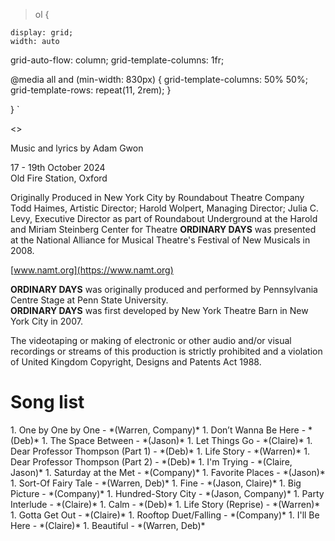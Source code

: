 
  > ol {
    
    display: grid;
    width: auto

  grid-auto-flow: column;
  grid-template-columns: 1fr;


  @media all and (min-width: 830px) { 
    grid-template-columns: 50% 50%;
    grid-template-rows: repeat(11, 2rem);
  }


    
  }
`

<>
<div style={{marginBottom: "2rem"}}>
<div style={{textAlign: "center"}}>
  Music and lyrics by Adam Gwon

  17 - 19th October 2024
  <br/>Old Fire Station, Oxford

  Originally Produced in New York City by Roundabout Theatre Company
  Todd Haimes, Artistic Director; Harold Wolpert, Managing Director; Julia C. Levy, Executive Director
  as part of Roundabout Underground
  at the Harold and Miriam Steinberg Center for Theatre
  **ORDINARY DAYS** was presented at the
  National Alliance for Musical Theatre's Festival of New Musicals in 2008.
  
  [www.namt.org](https://www.namt.org)

  **ORDINARY DAYS** was originally produced and performed by
  Pennsylvania Centre Stage at Penn State University.<br/>
  **ORDINARY DAYS** was first developed by
  New York Theatre Barn in New York City in 2007.
  

The videotaping or making of electronic or other audio and/or visual recordings or streams of this production is
strictly prohibited and a violation of United Kingdom Copyright, Designs and Patents Act 1988.
</div>
</div>
<FlyerCard quoteIdx={2} />
<SongList>
<h1>Song list</h1>
 1. One by One by One - *(Warren, Company)*
 1. Don’t Wanna Be Here - *(Deb)*
 1. The Space Between - *(Jason)*
 1. Let Things Go - *(Claire)*
 1. Dear Professor Thompson (Part 1) - *(Deb)*
 1. Life Story - *(Warren)*
 1. Dear Professor Thompson (Part 2) - *(Deb)*
 1. I'm Trying - *(Claire, Jason)*
 1. Saturday at the Met - *(Company)*
 1. Favorite Places - *(Jason)*
 1. Sort-Of Fairy Tale - *(Warren, Deb)*
 1. Fine - *(Jason, Claire)*
 1. Big Picture - *(Company)*
 1. Hundred-Story City - *(Jason, Company)*
 1. Party Interlude - *(Claire)*
 1. Calm - *(Deb)*
 1. Life Story (Reprise) - *(Warren)*
 1. Gotta Get Out - *(Claire)*
 1. Rooftop Duet/Falling - *(Company)*
 1. I'll Be Here - *(Claire)*
 1. Beautiful - *(Warren, Deb)*
</SongList>
</>